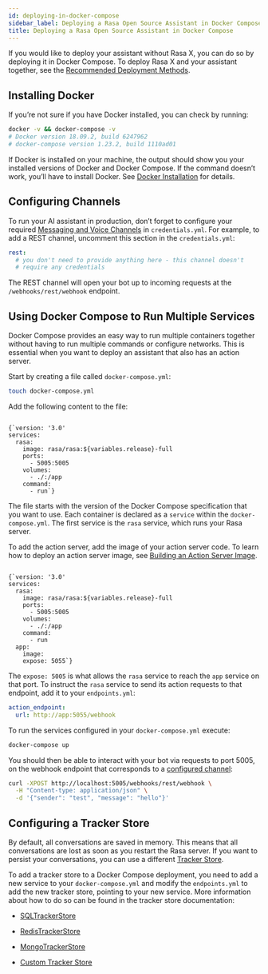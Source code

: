 ```yaml
---
id: deploying-in-docker-compose
sidebar_label: Deploying a Rasa Open Source Assistant in Docker Compose
title: Deploying a Rasa Open Source Assistant in Docker Compose
---
```


<a aria-hidden="true" tabIndex="-1" className="anchor enhancedAnchor" id="deploying-rasa-in-docker-compose"></a>

If you would like to deploy your assistant without Rasa X, you can do so by deploying it in Docker Compose.
To deploy Rasa X and your assistant together, see the [Recommended Deployment Methods](/docs/user-guide/how-to-deploy#recommended-deployment-methods).

## Installing Docker

If you’re not sure if you have Docker installed, you can check by running:

```bash
docker -v && docker-compose -v
# Docker version 18.09.2, build 6247962
# docker-compose version 1.23.2, build 1110ad01
```

If Docker is installed on your machine, the output should show you your installed
versions of Docker and Docker Compose. If the command doesn’t work, you’ll have to
install Docker.
See [Docker Installation](https://docs.docker.com/install/) for details.

<a aria-hidden="true" tabIndex="-1" className="anchor enhancedAnchor" id="docker-compose-configuring-channels"></a>

## Configuring Channels

To run your AI assistant in production, don’t forget to configure your required
[Messaging and Voice Channels](/docs/user-guide/messaging-and-voice-channels) in `credentials.yml`. For example, to add a
REST channel, uncomment this section in the `credentials.yml`:

```yaml
rest:
  # you don't need to provide anything here - this channel doesn't
  # require any credentials
```

The REST channel will open your bot up to incoming requests at the `/webhooks/rest/webhook` endpoint.

<a aria-hidden="true" tabIndex="-1" className="anchor enhancedAnchor" id="running-multiple-services"></a>

## Using Docker Compose to Run Multiple Services

Docker Compose provides an easy way to run multiple containers together without
having to run multiple commands or configure networks. This is essential when you
want to deploy an assistant that also has an action server.

Start by creating a file called `docker-compose.yml`:

```bash
touch docker-compose.yml
```

Add the following content to the file:

<pre><code parentName="pre" className="language-yaml">
{`version: '3.0'
services:
  rasa:
    image: rasa/rasa:${variables.release}-full
    ports:
      - 5005:5005
    volumes:
      - ./:/app
    command:
      - run`}</code></pre>

The file starts with the version of the Docker Compose specification that you
want to use.
Each container is declared as a `service` within the `docker-compose.yml`.
The first service is the `rasa` service, which runs your Rasa server.

To add the action server, add the image of your action server code. To learn how to deploy
an action server image, see [Building an Action Server Image](/docs/user-guide/how-to-deploy#building-an-action-server-image).

<pre><code parentName="pre" className="language-yaml">
{`version: '3.0'
services:
  rasa:
    image: rasa/rasa:${variables.release}-full
    ports:
      - 5005:5005
    volumes:
      - ./:/app
    command:
      - run
  app:
    image: <image:tag>
    expose: 5055`}</code></pre>

The `expose: 5005` is what allows the `rasa` service to reach the `app` service on that port.
To instruct the `rasa` service to send its action requests to that endpoint, add it to your `endpoints.yml`:

```yaml
action_endpoint:
  url: http://app:5055/webhook
```

To run the services configured in your `docker-compose.yml` execute:

```bash
docker-compose up
```

You should then be able to interact with your bot via requests to port 5005, on the webhook endpoint that
corresponds to a [configured channel](/docs/user-guide/docker/deploying-in-docker-compose#docker-compose-configuring-channels):

```bash
curl -XPOST http://localhost:5005/webhooks/rest/webhook \
  -H "Content-type: application/json" \
  -d '{"sender": "test", "message": "hello"}'
```

## Configuring a Tracker Store

By default, all conversations are saved in memory. This means that all
conversations are lost as soon as you restart the Rasa server.
If you want to persist your conversations, you can use a different
[Tracker Store](/docs/api/tracker-stores).

To add a tracker store to a Docker Compose deployment, you need to add a new
service to your `docker-compose.yml` and modify the `endpoints.yml` to add
the new tracker store, pointing to your new service. More information about how
to do so can be found in the tracker store documentation:

* [SQLTrackerStore](/docs/api/tracker-stores#sql-tracker-store)

* [RedisTrackerStore](/docs/api/tracker-stores#redis-tracker-store)

* [MongoTrackerStore](/docs/api/tracker-stores#mongo-tracker-store)

* [Custom Tracker Store](/docs/api/tracker-stores#custom-tracker-store)
